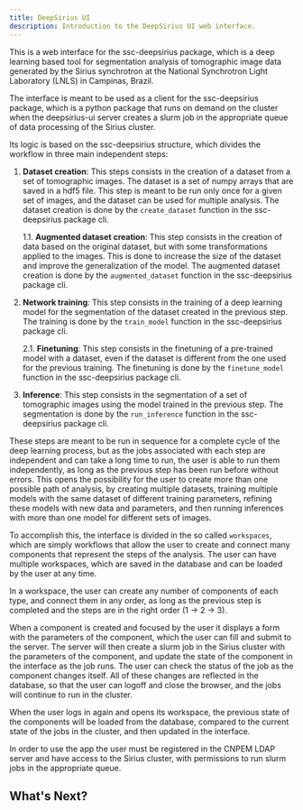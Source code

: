 ```yaml
---
title: DeepSirius UI
description: Introduction to the DeepSirius UI web interface.
---
```


This is a web interface for the ssc-deepsirius package, which is a deep learning based tool for segmentation analysis of tomographic image data generated by the Sirius synchrotron at the National Synchrotron Light Laboratory (LNLS) in Campinas, Brazil.

The interface is meant to be used as a client for the ssc-deepsirius package, which is a python package that runs on demand on the cluster when the deepsirius-ui server creates a slurm job in the appropriate queue of data processing of the Sirius cluster.

Its logic is based on the ssc-deepsirius structure, which divides the workflow in three main independent steps:

1. **Dataset creation**: This steps consists in the creation of a dataset from a set of tomographic images. The dataset is a set of numpy arrays that are saved in a hdf5 file. This step is meant to be run only once for a given set of images, and the dataset can be used for multiple analysis. The dataset creation is done by the `create_dataset` function in the ssc-deepsirius package cli.

   1.1. **Augmented dataset creation**: This step consists in the creation of data
   based on the original dataset, but with some transformations applied to the images. This is done to increase the size of the dataset and improve the generalization of the model. The augmented dataset creation is done by the `augmented_dataset` function in the ssc-deepsirius package cli.

2. **Network training**: This step consists in the training of a deep learning model for the segmentation of the dataset created in the previous step. The training is done by the `train_model` function in the ssc-deepsirius package cli.

   2.1. **Finetuning**: This step consists in the finetuning of a pre-trained model with a dataset, even if the dataset is different from the one used for the previous training. The finetuning is done by the `finetune_model` function in the ssc-deepsirius package cli.

3. **Inference**: This step consists in the segmentation of a set of tomographic images using the model trained in the previous step. The segmentation is done by the `run_inference` function in the ssc-deepsirius package cli.

These steps are meant to be run in sequence for a complete cycle of the deep learning process, but as the jobs associated with each step are independent and can take a long time to run, the user is able to run them independently, as long as the previous step has been run before without errors. This opens the possibility for the user to create more than one possible path of analysis, by creating multiple datasets, training multiple models with the same dataset of different training parameters, refining these models with new data and parameters, and then running inferences with more than one model for different sets of images.

To accomplish this, the interface is divided in the so called `workspaces`, which
are simply workflows that allow the user to create and connect many components that represent the steps of the analysis. The user can have multiple workspaces, which are saved in the database and can be loaded by the user at any time.

In a workspace, the user can create any number of components of each type, and connect them in any order, as long as the previous step is completed and the steps are in the right order (1 -> 2 -> 3).

When a component is created and focused by the user it displays a form with the parameters of the component, which the user can fill and submit to the server. The server will then create a slurm job in the Sirius cluster with the parameters of the component, and update the state of the component in the interface as the job runs. The user can check the status of the job as the component changes itself. All of these changes are reflected in the database, so that the user can logoff and close the browser, and the jobs will continue to run in the cluster.

When the user logs in again and opens its workspace, the previous state of the 
components will be loaded from the database, compared to the current state of the jobs in the cluster, and then updated in the interface.

<Callout>
In order to use the app the user must be registered in the CNPEM LDAP server and have access to the Sirius cluster, with permissions to run slurm jobs in the appropriate queue.
</Callout>

## What's Next?

<Cards>
  <Card title="Quickstart" href="/docs/from-zero-to-label" />
  <Card title="Learn more about each component" href="/docs/concepts" />
  <Card title="For developers" href="/docs/development" />
</Cards>
